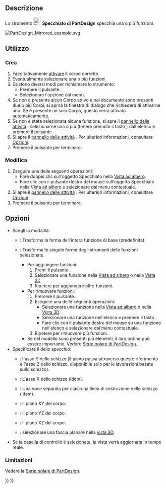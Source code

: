 <languages/>

{{Docnav/it
|‎[[PartDesign_Thickness/it|Spessore]]
|[[PartDesign_LinearPattern/it|Serie rettangolare]]
|[[PartDesign_Workbench/it|PartDesign]]
|IconL=PartDesign_Thickness.svg
|IconR=PartDesign_LinearPattern.svg
|IconC=Workbench_PartDesign.svg
}}

{{GuiCommand/it
|Name=PartDesign Mirrored
|Name/it=Specchiato
|MenuLocation=Part Design → Applica un modello → Specchiato
|Workbenches=[[PartDesign_Workbench/it|PartDesign]]
|SeeAlso=[[PartDesign_MultiTransform/it|Multi trasformazione]]
}}

<span id="Description"></span>
==Descrizione==

Lo strumento [[Image:PartDesign_Mirrored.svg|24px]] '''Specchiato di PartDesign''' specchia una o più funzioni.

[[File:PartDesign Mirrored example.svg]]
{{Caption|Una funzione Scavo creata da uno schizzo contenente un cerchio (A) viene utilizzata per creare una funzione speculare. L'asse verticale dello schizzo (B) viene utilizzato per definire il piano di specularità. Il risultato (C) è mostrato a destra.}} 

<span id="Usage"></span>
== Utilizzo ==

<span id="Create"></span>
=== Crea ===

# Facoltativamente [[PartDesign_Body/it#Stato_attivo|attivare]] il corpo corretto.
# Eventualmente selezionare una o più funzioni.
# Esistono diversi modi per richiamare lo strumento:
#* Premere il pulsante {{Button|[[Image:PartDesign_Mirrored.svg|16px]] [[PartDesign_Mirrored/it|Specchiato]]}}.
#* Selezionare l'opzione {{MenuCommand|Part Design → Applica un modello → [[Image:PartDesign_Mirrored.svg|16px]] Specchiato }} dal menù.
# Se non è presente alcun Corpo attivo e nel documento sono presenti due o più Corpi, si aprirà la finestra di dialogo {{MenuCommand|Corpo attivo richiesto}} che richiederà di attivarne uno. Se è presente un solo Corpo, questo verrà attivato automaticamente.
# Se non è stata selezionata alcuna funzione, si apre il [[Task_panel/it|pannello delle attività]] {{MenuCommand|Seleziona funzione}}: selezionarne una o più (tenere premuto il tasto {{KEY|Ctrl}}) dall'elenco e premere il pulsante {{Button|OK}}.
# Si apre il [[Task_panel/it|pannello delle attività]] {{MenuCommand|Parametri specchiati}}. Per ulteriori informazioni, consultare [[#Options|Opzioni]].
# Premere il pulsante {{Button|OK}} per terminare.

<span id="Edit"></span>
=== Modifica ===

# Eseguire una delle seguenti operazioni:
#* Fare doppio clic sull'oggetto Specchiato nella [[Tree_view/it|Vista ad albero]].
#* Fare clic con il pulsante destro del mouse sull'oggetto Specchiato nella [[Tree_view/it|Vista ad albero]] e selezionare {{MenuCommand|Modifica Specchio}} dal menu contestuale.
# Si apre il [[Task_panel/it|pannello delle attività]] {{MenuCommand|Parametri specchiati}}. Per ulteriori informazioni, consultare [[#Opzioni|Opzioni]].
# Premere il pulsante {{Button|OK}} per terminare.

<span id="Options"></span>
== Opzioni ==

* Scegli la modalità:
** {{MenuCommand|Transform body}}: Trasforma la forma dell'intera funzione di base (predefinita). {{Version/it|1.0}}
** {{MenuCommand|Transform tool shapes}}: Trasforma le singole forme degli strumenti delle funzioni selezionate.
*** Per aggiungere funzioni:
***# Premi il pulsante {{Button|Aggiungi funzione}}.
***# Selezionare una funzione nella [[Tree_view/it|Vista ad albero]] o nella [[3D_view/it|Vista 3D]].
***# Ripetere per aggiungere altre funzioni.
*** Per rimuovere funzioni:
***# Premere il pulsante {{Button|Rimuovi funzione}}.
***# Eseguire una delle seguenti operazioni:
***#* Selezionare una funzione nella [[Tree_view/it|Vista ad albero]] o nella [[3D_view/it|Vista 3D]].
***#* Selezionare una funzione nell'elenco e premere il tasto {{KEY|Canc}}.
***#* Fare clic con il pulsante destro del mouse su una funzione nell'elenco e selezionare {{MenuCommand|Rimuovi}} dal menu contestuale.
***# Ripetere per rimuovere più funzioni.
*** Se nel modello sono presenti più elementi, il loro ordine può essere importante. Vedere [[PartDesign_PolarPattern/it#Ordine_delle_funzioni|Serie polare di PartDesign]].
* Specificare il {{MenuCommand|Piano}} dello specchio:
** {{MenuCommand|Asse verticale dello schizzo}}: l'asse Y dello schizzo (il piano passa attraverso questo riferimento e l'asse Z dello schizzo, disponibile solo per le lavorazioni basate sullo schizzo).
** {{MenuCommand|Asse orizzontale dello schizzo}}: L'asse X dello schizzo (idem).
** {{MenuCommand|Linea di costruzione #}}: Una voce separata per ciascuna linea di costruzione nello schizzo (idem).
** {{MenuCommand|Piano di base XY}}: il piano XY del corpo.
** {{MenuCommand|Piano di base YZ}}: il piano YZ del corpo.
** {{MenuCommand|Piano di base XZ}}: il piano XZ del corpo.
** {{MenuCommand|Seleziona riferimento...}}: selezionare una faccia planare nella [[vista_3D/it|vista 3D]].
* Se la casella di controllo {{MenuCommand|Aggiorna la vista}} è selezionata, la vista verrà aggiornata in tempo reale.

<span id="Limitations"></span>
=== Limitazioni ===

Vedere la [[PartDesign_PolarPattern/it#Limitazioni|Serie polare di PartDesign]].


{{Docnav/it
|‎[[PartDesign_Thickness/it|Spessore]]
|[[PartDesign_LinearPattern/it|Serie rettangolare]]
|[[PartDesign_Workbench/it|PartDesign]]
|IconL=PartDesign_Thickness.svg
|IconR=PartDesign_LinearPattern.svg
|IconC=Workbench_PartDesign.svg
}}

{{PartDesign Tools navi{{#translation:}}}}
{{Userdocnavi{{#translation:}}}}